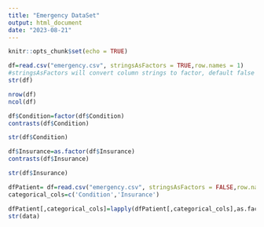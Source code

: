 ```yaml
---
title: "Emergency DataSet"
output: html_document
date: "2023-08-21"
---
```


```r
knitr::opts_chunk$set(echo = TRUE)
```

```r
df=read.csv("emergency.csv", stringsAsFactors = TRUE,row.names = 1)
#stringsAsFactors will convert column strings to factor, default false
str(df)
```

```r
nrow(df)
ncol(df)
```
```r
df$Condition=factor(df$Condition)
contrasts(df$Condition)
```


```r
str(df$Condition)
```


```r
df$Insurance=as.factor(df$Insurance)
contrasts(df$Insurance)
```
```r
str(df$Insurance)
```
```r
dfPatient= df=read.csv("emergency.csv", stringsAsFactors = FALSE,row.names = 1)
categorical_cols=c('Condition','Insurance')

dfPatient[,categorical_cols]=lapply(dfPatient[,categorical_cols],as.factor)
str(data)
```

